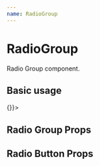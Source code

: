 ```yaml
---
name: RadioGroup
---
```



# RadioGroup

Radio Group component.

## Basic usage

<Playground>
  <RadioGroup selectedValue="a" onChange={(value) => {}}>
    <RadioButton label="Option 1" value="a" />
    <RadioButton label="Option 2" value="b" />
    <RadioButton label="Option 3" value="c" />
    <RadioButton label="Option 4" value="d" disabled />
  </RadioGroup>
</Playground>

## Radio Group Props

<PropsTable of={RadioGroup} />

## Radio Button Props

<PropsTable of={RadioButton} />
